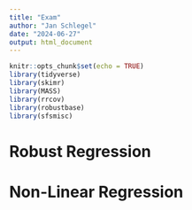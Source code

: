 ```yaml
---
title: "Exam"
author: "Jan Schlegel"
date: "2024-06-27"
output: html_document
---
```


```r
knitr::opts_chunk$set(echo = TRUE)
library(tidyverse)
library(skimr)
library(MASS)
library(rrcov)
library(robustbase)
library(sfsmisc)
```

# Robust Regression












# Non-Linear Regression
